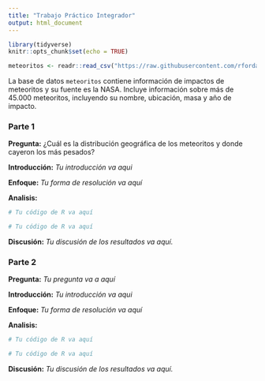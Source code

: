 ---
title: "Trabajo Práctico Integrador"
output: html_document
---

```{r setup, include=FALSE}
library(tidyverse)
knitr::opts_chunk$set(echo = TRUE)

meteoritos <- readr::read_csv("https://raw.githubusercontent.com/rfordatascience/tidytuesday/master/data/2019/2019-06-11/meteorites.csv")


```

La base de datos `meteoritos` contiene información de impactos de meteoritos y su fuente es la NASA. Incluye información sobre más de 45.000 meteoritos, incluyendo su nombre, ubicación, masa y año de impacto. 

### **Parte 1**

**Pregunta:** ¿Cuál es la distribución geográfica de los meteoritos y donde cayeron los más pesados? 


**Introducción:** *Tu introducción va aqui*

**Enfoque:** *Tu forma de resolución va aquí*

**Analisis:**


```{r}
# Tu código de R va aquí
```

```{r}
# Tu código de R va aquí
```


**Discusión:** *Tu discusión de los resultados va aquí.*

### **Parte 2**

**Pregunta:** *Tu pregunta va a aquí*

**Introducción:** *Tu introducción va aqui*

**Enfoque:** *Tu forma de resolución va aquí*

**Analisis:**

```{r }
# Tu código de R va aquí
```

```{r }
# Tu código de R va aquí
```

**Discusión:** *Tu discusión de los resultados va aquí.*
